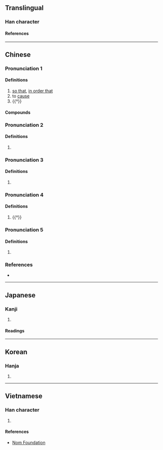 {{character info/new}}
==Translingual==

===Han character===
{{Han char|rn=9|rad=人|as=08|sn=10|four=26240|canj=OHWJ,OHHJ|ids=⿰[[亻]][[卑]]}}

====References====
{{Han ref|kx=0106.250|dkj=00740|dj=0227.080|hdz=10180.020|uh=4FFE}}

----

==Chinese==
{{zh-forms}}

===Pronunciation 1===
{{zh-pron
|m=bǐ
|c=bei2
|mn=phì/pí/pī
|mc=y
|oc=
|ma=
|cat=con,v
}}

====Definitions====
{{zh-hanzi}}

# [[so that]], [[in order that]]
# to [[cause]]
# {{†}} {{zh-original|裨|to [[benefit]]}}

====Compounds====
{{zh-der|俾乂|俾爾遐福|俾晝作夜}}

===Pronunciation 2===
{{zh-pron
|m=pì
|c=pai3
|cat=
}}

====Definitions====
{{zh-hanzi}}

# {{zh-only|俾倪}}

===Pronunciation 3===
{{zh-pron
|m=bēi
|cat=
}}

====Definitions====
{{zh-hanzi}}

# {{zh-only|安俾}}

===Pronunciation 4===
{{zh-pron
|m=bǐ
|cat=
}}

====Definitions====
{{zh-hanzi}}

# {{†}} {{zh-alt-form|比}}

===Pronunciation 5===
{{zh-pron
|c=bei2
|cat=v
}}

====Definitions====
{{zh-hanzi}}

# {{lb|zh|Cantonese}} {{zh-alt-form|畀|tr=-}}

===References===
* {{R:yue:Hanzi}}

----

==Japanese==

===Kanji===
{{ja-kanji|grade=|rs=人08}}

# {{rfdef|ja|sort=人08}}

====Readings====
{{ja-readings
|on=ひ, へい
|kun=しむ
}}

----

==Korean==

===Hanja===
{{ko-hanja|비}}

# {{rfdef|ko|sort=人08}}

----

==Vietnamese==

===Han character===
{{vi-readings|rs=人08|reading=tỉ}}

# {{rfdef|vi|sort=人08}}

====References====
*[http://nomfoundation.org/common/nom_details.php?codepoint=4ffe Nom Foundation]